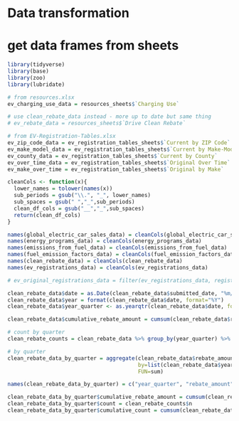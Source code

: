 # Data transformation

# get data frames from sheets
```r
library(tidyverse)
library(base)
library(zoo)
library(lubridate)

# from resources.xlsx
ev_charging_use_data = resources_sheets$`Charging Use`

# use clean_rebate_data instead - more up to date but same thing
# ev_rebate_data = resources_sheets$`Drive Clean Rebate`

# from EV-Registration-Tables.xlsx
ev_zip_code_data = ev_registration_tables_sheets$`Current by ZIP Code`
ev_make_model_data = ev_registration_tables_sheets$`Current by Make-Model`
ev_county_data = ev_registration_tables_sheets$`Current by County`
ev_over_time_data = ev_registration_tables_sheets$`Original Over Time`
ev_make_over_time = ev_registration_tables_sheets$`Original by Make`

cleanCols <- function(x){
  lower_names = tolower(names(x))
  sub_periods = gsub("\\.", "_", lower_names)
  sub_spaces = gsub(" ","_",sub_periods)
  clean_df_cols = gsub("__","_",sub_spaces)
  return(clean_df_cols)
}

names(global_electric_car_sales_data) = cleanCols(global_electric_car_sales_data)
names(energy_programs_data) = cleanCols(energy_programs_data)
names(emissions_from_fuel_data) = cleanCols(emissions_from_fuel_data)
names(fuel_emission_factors_data) = cleanCols(fuel_emission_factors_data)
names(clean_rebate_data) = cleanCols(clean_rebate_data)
names(ev_registrations_data) = cleanCols(ev_registrations_data)

# ev_original_registrations_data = filter(ev_registrations_data, registration == 'Original')

clean_rebate_data$date = as.Date(clean_rebate_data$submitted_date, "%m/%d/%Y")
clean_rebate_data$year = format(clean_rebate_data$date, format="%Y")
clean_rebate_data$year_quarter <- as.yearqtr(clean_rebate_data$date, format = "%Y-%m-%d")

clean_rebate_data$cumulative_rebate_amount = cumsum(clean_rebate_data$rebate_amount_usd_)

# count by quarter
clean_rebate_counts = clean_rebate_data %>% group_by(year_quarter) %>% tally()

# by quarter
clean_rebate_data_by_quarter = aggregate(clean_rebate_data$rebate_amount_usd_,
                                         by=list(clean_rebate_data$year_quarter),
                                         FUN=sum)

names(clean_rebate_data_by_quarter) = c("year_quarter", "rebate_amount")

clean_rebate_data_by_quarter$cumulative_rebate_amount = cumsum(clean_rebate_data_by_quarter$rebate_amount)
clean_rebate_data_by_quarter$count = clean_rebate_counts$n
clean_rebate_data_by_quarter$cumulative_count = cumsum(clean_rebate_data_by_quarter$count)
```


